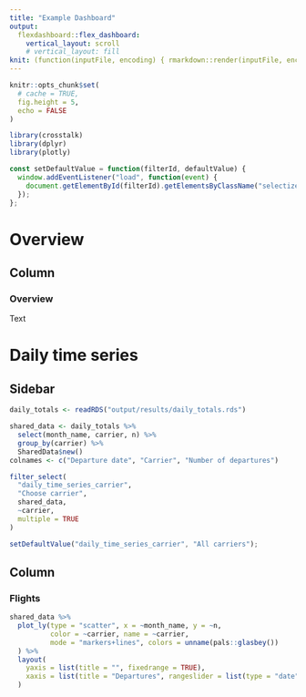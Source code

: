 ```yaml
---
title: "Example Dashboard"
output: 
  flexdashboard::flex_dashboard:
    vertical_layout: scroll
    # vertical_layout: fill
knit: (function(inputFile, encoding) { rmarkdown::render(inputFile, encoding=encoding, output_dir = "output") })
---
```


```r
knitr::opts_chunk$set(
  # cache = TRUE,
  fig.height = 5,
  echo = FALSE
)

library(crosstalk)
library(dplyr)
library(plotly)
```

```js
const setDefaultValue = function(filterId, defaultValue) {
  window.addEventListener("load", function(event) { 
    document.getElementById(filterId).getElementsByClassName("selectized")[0].selectize.setValue(defaultValue, false);
  });
};
```

# Overview

## Column

### Overview

Text

# Daily time series

## Sidebar {.sidebar}

```r
daily_totals <- readRDS("output/results/daily_totals.rds")

shared_data <- daily_totals %>%
  select(month_name, carrier, n) %>%
  group_by(carrier) %>%
  SharedData$new()
colnames <- c("Departure date", "Carrier", "Number of departures")

filter_select(
  "daily_time_series_carrier",
  "Choose carrier",
  shared_data,
  ~carrier,
  multiple = TRUE
)
```
```js
setDefaultValue("daily_time_series_carrier", "All carriers");
```

## Column

### Flights

```r
shared_data %>%
  plot_ly(type = "scatter", x = ~month_name, y = ~n,
          color = ~carrier, name = ~carrier,
          mode = "markers+lines", colors = unname(pals::glasbey())
  ) %>%
  layout(
    yaxis = list(title = "", fixedrange = TRUE),
    xaxis = list(title = "Departures", rangeslider = list(type = "date"))
  )
```
